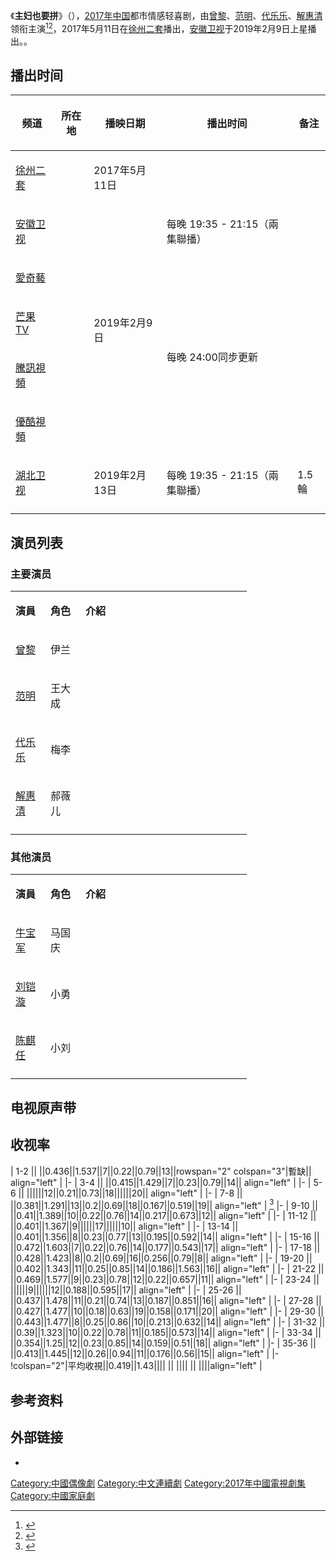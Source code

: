 {{expand|time=2016-12-27T23:46:03+00:00}}
{{Infobox Television
| show_name            = 主妇也要拼
| original_name        = Iron Housewives
| image                =
| caption              =
| show_name_2          =
| genre                = 都市、情感、轻喜
| format               =
| creator              = 
| developer            =
| writer               = 徐菠
| director             = 吴晓东
| creative_director    =
| presenter            =
| starring             ={{Nowrap begin}}[[曾黎|曾黎]]、[[范明|范明]]、[[代乐乐|代乐乐]]、[[解惠清|解惠清]]{{Nowrap end}}
| judges               =
| voices               =
| narrated             =
| theme_music_composer =
| opentheme            =
| endtheme             =
| composer             =
| country              = {{CHN}}
| language             = [[汉语普通话|汉语普通话]]
| num_seasons          = <!-- or num_series -->
| num_episodes         = 36集
| list_episodes        =
| slogan               =
| executive_producer   =
| supervising_producer =
| producer             = 李虹
| editor               =
| location             =
| cinematography       =
| camera               =
| runtime              = 45分钟
| company              = {{Nowrap begin}}原画影业投资有限公司{{Nowrap end}}
| distributor          =
| channel              = [[安徽卫视|安徽卫视]]
| picture_format       =
| audio_format         =
| first_run            = {{CHN}}
| first_aired          = {{start date|2019|2|9}}
| last_aired           = {{end date|2019|2|26}}
| status               =
| preceded_by          =
| followed_by          =
| related              =
| website              =
| production_website   =
}}
《'''主妇也要拼'''》（{{lang-en|'''''Iron Housewives'''''}}），[[中国大陆电视剧列表_(2017年)|2017年]][[中国|中国]]都市情感轻喜剧，由[[曾黎|曾黎]]、[[范明|范明]]、[[代乐乐|代乐乐]]、[[解惠清|解惠清]]领衔主演<ref>{{Cite web |url=http://ent.qq.com/a/20161116/020489.htm |title=《主妇也要拼》曾黎范明诠释当代幸福生活 |accessdate=2017-06-29 |archive-date=2019-10-06 |archive-url=https://web.archive.org/web/20191006230140/https://ent.qq.com/a/20161116/020489.htm |dead-url=no }}</ref><ref>{{Cite web |url=http://ent.sina.com.cn/v/m/2016-11-17/doc-ifxxwrwh4532638.shtml |title=《主妇也要拼》曾黎代乐乐诠释都市丽人 |accessdate=2017-06-29 |archive-date=2019-07-19 |archive-url=https://web.archive.org/web/20190719190016/http://ent.sina.com.cn/v/m/2016-11-17/doc-ifxxwrwh4532638.shtml |dead-url=no }}</ref>，2017年5月11日在[[徐州电视台|徐州二套]]播出，[[安徽卫视|安徽卫视]]于2019年2月9日上星播出。。
== 播出时间 ==
{| class="wikitable" style="text-align:center"
|-
!频道||所在地||播映日期||播出时间||备注
|-
|[[徐州电视台|徐州二套]]||rowspan="7"|{{CHNML}}||2017年5月11日||||
|-
|[[安徽卫视|安徽卫视]]||rowspan="5"|2019年2月9日||每晚 19:35 - 21:15（兩集聯播）||
|-
|[[愛奇藝|愛奇藝]]||rowspan="4"|每晚 24:00同步更新||
|-
|[[芒果TV|芒果TV]]||
|-
|[[騰訊視頻|騰訊視頻]]||
|-
|[[優酷視頻|優酷視頻]]||
|-
|[[湖北卫视|湖北卫视]]||2019年2月13日||每晚 19:35 - 21:15（兩集聯播）||1.5輪
|-
|}

==演员列表==
=== 主要演员 ===
{|class="wikitable" width="75%" style="text-align:center"
|- style="background:#CCCCFF; color:black" align=center 
|width="12%"|'''演員''' || width="12%"|'''角色''' ||'''介紹'''
|-
|[[曾黎|曾黎]]||伊兰||align=left|
|-
|[[范明_(演员)|范明]]||王大成||align=left|
|-
|[[代乐乐|代乐乐]]||梅李||align=left|
|-
|[[解惠清|解惠清]]||郝薇儿||align=left|
|-
|}
=== 其他演员 ===
{|class="wikitable" width="75%" style="text-align:center"
|- style="background:#CCCCFF; color:black" align=center 
|width="12%"|'''演員''' || width="12%"|'''角色''' ||'''介紹'''
|-
|[[牛宝军|牛宝军]]||马国庆||align=left|
|-
|[[刘铠漩|刘铠漩]]||小勇||align=left|
|-
|[[陈麒任|陈麒任]]||小刘||align=left|
|-
|}

==电视原声带==
{{tracklist
| collapsed       = 
| headline        = 
| extra_column    = 演唱
| total_length    = 
| all_writing     = 
| all_lyrics      = 
| all_music       =
| title1         = 花开一朵朵
| note1          = 推广曲
| music1         = 
| lyrics1        = 
| extra1         = [[张恋歌|张恋歌]]、[[王笑文|王笑文]]、[[吕婵捷|吕婵捷]]
| length1        = 

| title2         = 幸福花开
| note2          = 片头曲
| music2         = 
| lyrics2        = 
| extra2         = [[张恋歌|张恋歌]]、[[王笑文|王笑文]]、[[吕婵捷|吕婵捷]]
| length2        = 

| title3         = 因为有你
| note3          = 片尾曲
| music3         = 
| lyrics3        = 
| extra3         = [[张恋歌|张恋歌]]
| length3        = 
}}
==收视率==
{{收视率表格
| 收视地区 = {{CHN}}
| 表格宽度 = 100%
| 字号 = 95%
| 频道 = 安徽卫视
| 首播 = yes
| 多数据来源 = yes
| 数据来源 = CSM55
| 数据来源1 = CSM全国网
| 数据来源2 = CSM16省网
| num_column = 12
| num_row = 2
| 备注 = yes
| 备注宽度 = 25%
}}
| 1-2 || {{FULLDATE|time=2019-2-9}} ||0.436||1.537||7||0.22||0.79||13||rowspan="2" colspan="3"|暫缺|| align="left" | 
|-
| 3-4 || {{FULLDATE|time=2019-2-10}} ||0.415||1.429||7||0.23||0.79||14|| align="left" | 
|-
| 5-6 || {{FULLDATE|time=2019-2-11}} ||{{color|blue|'''0.339'''}}||{{color|blue|'''1.163'''}}||12||0.21||0.73||18||{{color|blue|'''0.164'''}}||{{color|blue|'''0.508'''}}||20|| align="left" | 
|-
| 7-8 || {{FULLDATE|time=2019-2-12}} ||0.381||1.291||13||0.2||0.69||18||0.167||0.519||19|| align="left" | {{small|[[CCTV-8|CCTV-8]]《暖暖的幸福》完結，《劉家媳婦》同日開播<br/>[[湖南卫视|湖南]]《逆流而上的妳》開播，與《知否知否应是绿肥红瘦》套播}}<ref>{{Cite web |url=http://ent.sina.com.cn/v/m/2019-02-15/doc-ihrfqzka6132284.shtml |title=2月12日收视：湖南卫视《知否》收视夺冠 |accessdate=2019-02-18 |archive-date=2019-02-15 |archive-url=https://web.archive.org/web/20190215162011/http://ent.sina.com.cn/v/m/2019-02-15/doc-ihrfqzka6132284.shtml |dead-url=no }}</ref>
|-
| 9-10 || {{FULLDATE|time=2019-2-13}} ||0.41||1.389||10||0.22||0.76||14||0.217||0.673||12|| align="left" | {{small|[[湖南卫视|湖南]]《知否知否应是绿肥红瘦》完結}}
|-
| 11-12 || {{FULLDATE|time=2019-2-14}} ||0.401||1.367||9||{{color|blue|'''0.19'''}}||{{color|blue|'''0.67'''}}||17||{{color|red|'''0.259'''}}||{{color|red|'''0.798'''}}||10|| align="left" | 
|-
| 13-14 || {{FULLDATE|time=2019-2-15}} ||0.401||1.356||8||0.23||0.77||13||0.195||0.592||14|| align="left" | 
|-
| 15-16 || {{FULLDATE|time=2019-2-16}} ||0.472||1.603||7||0.22||0.76||14||0.177||0.543||17|| align="left" | 
|-
| 17-18 || {{FULLDATE|time=2019-2-17}} ||0.428||1.423||8||0.2||0.69||16||0.256||0.79||8|| align="left" | 
|-
| 19-20 || {{FULLDATE|time=2019-2-18}} ||0.402||1.343||11||0.25||0.85||14||0.186||1.563||16|| align="left" | 
|-
| 21-22 || {{FULLDATE|time=2019-2-19}} ||0.469||1.577||9||0.23||0.78||12||0.22||0.657||11|| align="left" | 
|-
| 23-24 || {{FULLDATE|time=2019-2-20}} ||{{color|red|'''0.485'''}}||{{color|red|'''1.683'''}}||9||{{color|red|'''0.26'''}}||{{color|red|'''0.94'''}}||12||0.188||0.595||17|| align="left" | 
|-
| 25-26 || {{FULLDATE|time=2019-2-21}} ||0.437||1.478||11||0.21||0.74||13||0.187||0.851||16|| align="left" | {{small|[[CCTV-1|CCTV-1]]劇場復播，《老中醫》開播<br/>[[东方卫视|東方]]《我的親爹和後爸》、[[北京卫视|北京]]《天下無詐》完結}}
|-
| 27-28 || {{FULLDATE|time=2019-2-22}} ||0.427||1.477||10||0.18||0.63||19||0.158||0.171||20|| align="left" | {{small|[[东方卫视|東方]]、[[北京卫视|北京]]《芝麻胡同》開播}}
|-
| 29-30 || {{FULLDATE|time=2019-2-23}} ||0.443||1.477||8||0.25||0.86||10||0.213||0.632||14|| align="left" | 
|-
| 31-32 || {{FULLDATE|time=2019-2-24}} ||0.39||1.323||10||0.22||0.78||11||0.185||0.573||14|| align="left" | 
|-
| 33-34 || {{FULLDATE|time=2019-2-25}} ||0.354||1.25||12||0.23||0.85||14||0.159||0.51||18|| align="left" | {{small|[[CCTV-8|CCTV-8]]《劉家媳婦》完結}}
|-
| 35-36 || {{FULLDATE|time=2019-2-26}} ||0.413||1.445||12||0.26||0.94||11||0.176||0.56||15|| align="left" | {{small|[[CCTV-8|CCTV-8]]《最美的青春》三輪開播}}
|-
!colspan="2"|平均收視||0.419||1.43||{{n/a}}|| || ||{{n/a}}|| || ||{{n/a}}||align="left" |
{{收视率表格/End
| 同时段节目 =#*[[CCTV-1|CCTV-1]]：《[[老中醫|老中醫]]》
#*[[CCTV-8|CCTV-8]]：《[[暖暖的幸福|暖暖的幸福]]》／《[[劉家媳婦|劉家媳婦]]》／《[[最美的青春|最美的青春]]》
#*[[北京卫视|北京]]：《[[天下無詐|天下無詐]]》／《[[芝麻胡同|芝麻胡同]]》
#*[[湖南卫视|湖南]]：《[[知否知否应是绿肥红瘦|知否知否应是绿肥红瘦]]》／《[[逆流而上的妳|逆流而上的妳]]》
#*[[东方卫视|東方]]：《[[我的親爹和後爸|我的親爹和後爸]]》／《[[芝麻胡同|芝麻胡同]]》
#*[[浙江卫视|浙江]]、[[江苏卫视|江苏]]：《[[國寶奇旅|國寶奇旅]]》
| CSM = yes
| CCTV = yes
| 其他备注 = CSM16省网排名不含央视
# 收視最低的集數以{{color|blue|'''藍色'''}}表示，收視最高的集數以{{color|red|'''紅色'''}}表示
# 资料来源：[http://weibo.com/tvthings 卫视这些事儿]、[http://weibo.com/u/5260565381 TV未知数]、[http://weibo.com/moussehan 卫视走光了]、[http://weibo.com/u/1302186735 数据狮]
}}

==参考资料==
{{Reflist}}
== 外部链接 ==
* {{Weibo|zfyypgb}}
{{電視節目的變遷
|電視台={{CHN}} [[安徽卫视|安徽卫视]]
|播放檔次= 海豚第一剧场
|節目名稱= 主妇也要拼<br/>（2019年2月9日－2019年2月26日）
|上一節目= [[义海|义海]]<br/>（2019年1月17日－2019年2月8日）
|下一節目= [[你是我的亲人|你是我的亲人]]<br/>（2019年2月27日－2019年3月15日）
}}
{{安徽卫视电视剧}}
[[Category:中國偶像劇|Category:中國偶像劇]]
[[Category:中文連續劇|Category:中文連續劇]]
[[Category:2017年中國電視劇集|Category:2017年中國電視劇集]]
[[Category:中國家庭劇|Category:中國家庭劇]]